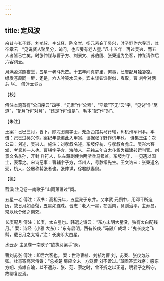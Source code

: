 ```yaml
---
---
---
```

title: 定风波
---







余昔与张子野、刘孝叔、李公择、陈令举、杨元素会于吴兴，时子野作六客词，其卒章云：“见说贤人聚吴分，试问，也应旁有老人星。”凡十五年，再过吴兴，而五人者皆已亡矣。时张仲谋与曹子方、刘景文、苏伯固、张秉道为坐客，仲谋请作后六客词云。

月满苕溪照夜堂，五星一老斗光芒。十五年间真梦里，何事，长庚配月独凄凉。　绿发苍颜同一醉，还是，六人吟笑水云乡。宾主谈锋谁得似，看取，曹 刘今对两苏 张。　傅注本卷四





【校】


傅注本题首有“公自序云”四字，“元素”作“公素”，“卒章”下无“云”字，“见说”作“尽道”，“配月”作“对月”，“还是”作“谁是”。 毛本“配”作“对”。





【朱注】


王案：己巳三月，告下，除龙图阁学士，充浙西路兵马钤辖，知杭州军州事。年谱：己巳过吴兴作。案纪年录编此入甲寅，误据张子野作词年也。 诗集王注：次公曰：刘述，吴兴人。施注：刘孝叔名述。东坡倅杭，与孝叔会虎丘。吴兴六客堂，孝叔其一人也。曹辅字子方，海陵人，元祐三年自太仆丞为福建转运判官。刘景文名季孙，开封 祥符人，以左藏副使为两浙兵马都监。东坡为守，一见遇以国士，表荐之。宋诗纪事：曹辅字子方，华州人，号静常先生。王文诰曰：张秉道名弼，杭人，公屡称髯张者也。张仲谋，徐君猷妻舅。





【笺】


苕溪 注见卷一南歌子“山雨萧萧过”阕。

五星一老 傅注：汉书：高祖元年，五星聚于东井。又孝武 元朔中，用邓平所造历，故日月如合璧，五星如连珠。晋志：老人一星，在弧南，见则治平，主寿昌。常以秋分候之南郊。

长庚配月 傅注：长庚，太白星也。韩退之诗云：“东方未明大星没，独有太白配残月。” 案：诗经（小雅 大东）：“东有启明，西有长庚。”马融广成颂：“曳长庚之飞髾，载日月之太常。”注：长庚即太白星。

水云乡 注见卷一南歌子“欲执河梁手”阕。

曹刘苏张 傅注：即后六客也。 案：世称曹植、刘祯为曹 刘，苏秦、张仪为苏 张。杜甫寄高常侍诗：“总戎楚 蜀应全未，方驾曹 刘不啻过。”班固答宾戏序：感东方朔、扬雄自喻，以不遭苏、张、范、蔡之时，曾不折之以正道，明君子之所守，故聊复应焉。